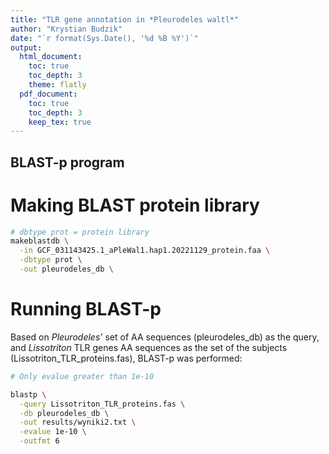 ```yaml
---
title: "TLR gene annotation in *Pleurodeles waltl*"
author: "Krystian Budzik"
date: "`r format(Sys.Date(), '%d %B %Y')`"
output:
  html_document:
    toc: true
    toc_depth: 3
    theme: flatly
  pdf_document:
    toc: true
    toc_depth: 3
    keep_tex: true
---
```


## BLAST-p program

# Making BLAST protein library

```bash
# dbtype prot = protein library 
makeblastdb \
  -in GCF_031143425.1_aPleWal1.hap1.20221129_protein.faa \
  -dbtype prot \
  -out pleurodeles_db \

```


# Running BLAST-p

Based on *Pleurodeles'* set of AA sequences (pleurodeles_db) as the query, and *Lissotriton* TLR genes AA sequences as the set of the subjects (Lissotriton_TLR_proteins.fas), BLAST-p was performed:

```bash

# Only evalue greater than 1e-10

blastp \
  -query Lissotriton_TLR_proteins.fas \
  -db pleurodeles_db \
  -out results/wyniki2.txt \
  -evalue 1e-10 \
  -outfmt 6
```

